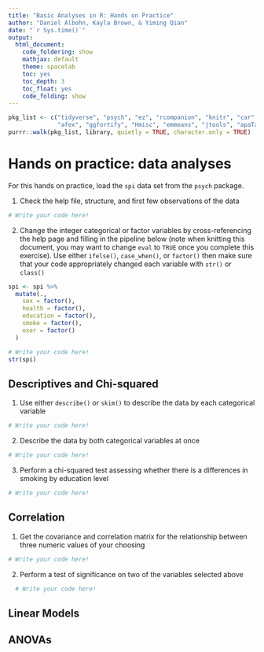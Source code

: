```yaml
---
title: "Basic Analyses in R: Hands on Practice"
author: "Daniel Albohn, Kayla Brown, & Yiming Qian"
date: "`r Sys.time()`"
output:
  html_document:
    code_foldering: show
    mathjax: default
    theme: spacelab
    toc: yes
    toc_depth: 3
    toc_float: yes
    code_folding: show
---
```


```r
pkg_list <- c("tidyverse", "psych", "ez", "rcompanion", "knitr", "car",
              "afex", "ggfortify", "Hmisc", "emmeans", "jtools", "apaTables")
purrr::walk(pkg_list, library, quietly = TRUE, character.only = TRUE)
```

# Hands on practice: data analyses
For this hands on practice, load the `spi` data set from the `psych` package.

1. Check the help file, structure, and first few observations of the data

```r
# Write your code here!

```

2. Change the integer categorical or factor variables by cross-referencing
the help page and filling in the pipeline below (note when knitting this
document, you may want to change `eval` to `TRUE` once you complete this
exercise). Use either `ifelse()`, `case_when()`, or `factor()` then make
sure that your code appropriately changed each variable with `str()` or
`class()`

```r
spi <- spi %>%
  mutate(.,
    sex = factor(),
    health = factor(),
    education = factor(),
    smoke = factor(),
    exer = factor()
  )

# Write your code here!
str(spi)
```

## Descriptives and Chi-squared

1. Use either `describe()` or `skim()` to describe the data by each categorical
variable

```r
# Write your code here!

```


2. Describe the data by both categorical variables at once

```r
# Write your code here!

```


3. Perform a chi-squared test assessing whether there is a differences in smoking
by education level

```r
# Write your code here!

```

## Correlation

1. Get the covariance and correlation matrix for the relationship between
three numeric values of your choosing

```r
# Write your code here!

```

2. Perform a test of significance on two of the variables selected above

```r
  # Write your code here!

```

## Linear Models

## ANOVAs